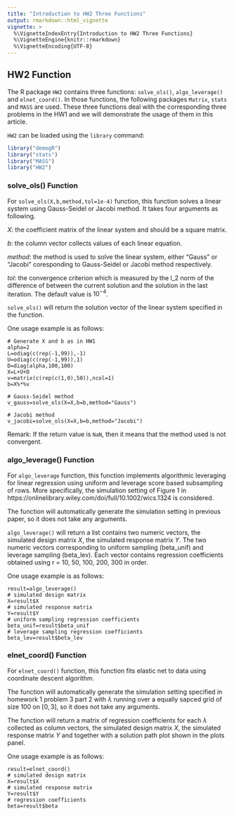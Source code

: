 ```yaml
---
title: "Introduction to HW2 Three Functions"
output: rmarkdown::html_vignette
vignette: >
  %\VignetteIndexEntry{Introduction to HW2 Three Functions}
  %\VignetteEngine{knitr::rmarkdown}
  %\VignetteEncoding{UTF-8}
---
```


## HW2 Function

The R package `HW2` contains three functions: `solve_ols()`, `algo_leverage()` and `elnet_coord()`. In those functions, the following packages `Matrix`, `stats` and `MASS` are used. These three functions deal with the corresponding three problems in the HW1 and we will demonstrate the usage of them in this article. 

`HW2` can be loaded using the `library` command:
```r
library("demogR")
library("stats")
library("MASS")
library("HW2")
```
### solve_ols() Function

For `solve_ols(X,b,method,tol=1e-4)` function, this function solves a linear system using Gauss-Seidel or Jacobi method. It takes four arguments as following. 

$X$: the coefficient matrix of the linear system and should be a square matrix.

$b$: the column vector collects values of each linear equation. 

$method$: the method is used to solve the linear system, either "Gauss" or "Jacobi" coresponding to Gauss-Seidel or Jacobi method respectively.

$tol$: the convergence criterion which is measured by the l_2 norm of the difference of between the current solution and the solution in the last iteration. The default value is $10^{-4}$.

`solve_ols()` will return the solution vector of the linear system specified in the function.

One usage example is as follows:
```
# Generate X and b as in HW1
alpha=2
L=odiag(c(rep(-1,99)),-1)
U=odiag(c(rep(-1,99)),1)
D=diag(alpha,100,100)
X=L+U+D
v=matrix(c(rep(c(1,0),50)),ncol=1)
b=X%*%v

# Gauss-Seidel method
v_gauss=solve_ols(X=X,b=b,method="Gauss")

# Jacobi method
v_jacobi=solve_ols(X=X,b=b,method="Jacobi")
```

Remark: If the return value is `NaN`, then it means that the method used is not convergent.

### algo_leverage() Function

For `algo_leverage` function, this function implements algorithmic leveraging for linear regression using uniform and leverage score based subsampling of rows. More specifically, the simulation setting of Figure 1 in https://onlinelibrary.wiley.com/doi/full/10.1002/wics.1324 is considered.

The function will automatically generate the simulation setting in previous paper, so it does not take any arguments.

`algo_leverage()` will return a list contains two numeric vectors, the simulated design matrix $X$, the simulated response matrix $Y$. The two numeric vectors corresponding to uniform sampling (beta_unif) and leverage sampling (beta_lev). Each vector contains regression coefficients obtained using r = 10, 50, 100, 200, 300 in order.

One usage example is as follows:
```
result=algo_leverage()
# simulated design matrix
X=result$X
# simulated response matrix
Y=result$Y
# uniform sampling regression coefficients 
beta_unif=result$beta_unif
# leverage sampling regression coefficients
beta_lev=result$beta_lev
```


### elnet_coord() Function

For `elnet_coord()` function, this function fits elastic net to data using coordinate descent algorithm. 

The function will automatically generate the simulation setting specified in homework 1 problem 3 part 2 with $\lambda$ running over a equally sapced grid of size $100$ on $[0,3]$, so it does not take any arguments.

The function will return a matrix of regression coefficients for each $\lambda$ collected as column vectors, the simulated design matrix $X$, the simulated response matrix $Y$ and together with a solution path plot shown in the plots panel.

One usage example is as follows:
```
result=elnet_coord()
# simulated design matrix
X=result$X
# simulated response matrix
Y=result$Y
# regression coefficients 
beta=result$beta
```

